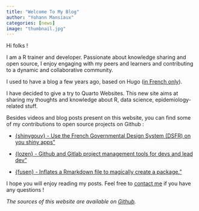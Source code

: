 ```yaml
---
title: "Welcome To My Blog"
author: "Yohann Mansiaux"
categories: [news]
image: "thumbnail.jpg"
---
```


Hi folks !

I am a R trainer and developer. Passionate about knowledge sharing and open source, I enjoy engaging with my peers and learners and contributing to a dynamic and collaborative community.

I used to have a blog a few years ago, based on Hugo ([in French only](https://ymansiaux-data.netlify.app/)).

I have decided to give a try to Quarto Websites. This new site aims at sharing my thoughts and knowledge about R, data science, epidemiology-related stuff.  

Besides videos and blog posts present on this website, you can find some of my contributions to open source projects on Github :

- [{shinygouv} - Use the French Governmental Design System (DSFR) on you shiny apps"](https://github.com/spyrales/shinygouv)
  
- [{lozen} - Github and Gitlab project management tools for devs and lead dev"](https://github.com/ThinkR-open/lozen)

- [{fusen} - Inflates a Rmarkdown file to magically create a package."](https://github.com/ThinkR-open/fusen)

I hope you will enjoy reading my posts. Feel free to [contact me](https://ymansiaux.github.io/yohann-data/about.html) if you have any questions !

_The sources of this website are available on [Github](https://github.com/ymansiaux/yohann-data/)._
